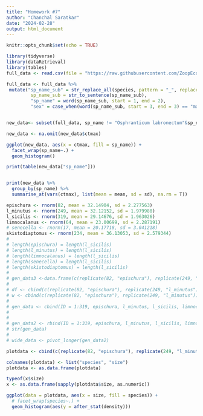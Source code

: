 ```yaml
---
title: "Homework #7"
author: "Chanchal Saratkar"
date: "2024-02-28"
output: html_document
---
```


```r
knitr::opts_chunk$set(echo = TRUE)
```
```r
library(tidyverse)
library(dataRetrieval)
library(tables)
full_data <- read.csv(file = "https://raw.githubusercontent.com/ZoopEcoEvo/champlain_seasonality/main/Output/Data/full_data.csv")

full_data <- full_data %>% 
 mutate("sp_name_sub" = str_replace_all(species, pattern = "_", replacement = " "),
         sp_name_sub = str_to_sentence(sp_name_sub),
         "sp_name" = word(sp_name_sub, start = 1, end = 2),
         "sex" = case_when(word(sp_name_sub, start = 3, end = 3) == "male" ~ "male", word(sp_name_sub, start = 3, end = 3) == "juvenile" ~ "juvenile", TRUE ~ "female"))


new_data<- subset(full_data, sp_name != "Osphranticum labronectum"&sp_name !="Leptodora kindti")

new_data <- na.omit(new_data$ctmax)

ggplot(new_data, aes(x = ctmax, fill = sp_name)) +
  facet_wrap(sp_name~.) +
  geom_histogram()

print(table(new_data["sp_name"]))


print(new_data %>%
  group_by(sp_name) %>%
  summarise_at(vars(ctmax), list(mean = mean, sd = sd), na.rm = T))

epischura <- rnorm(82, mean = 32.14904, sd = 2.277563)
l_minutus <- rnorm(249, mean = 32.12152, sd = 1.979980)
l_sicilis <- rnorm(319, mean = 29.14676, sd = 1.963026)
limnocalanus <- rnorm(64, mean = 23.00699, sd = 2.287191)
# senecella <- rnorm(17, mean = 20.17718, sd = 3.041218)
skistodiaptomus <- rnorm(234, mean = 36.13053, sd = 2.579344)
# 
# length(epischura) = length(l_sicilis)
# length(l_minutus) = length(l_sicilis)
# length(limnocalanus) = length(l_sicilis)
# length(senecella) = length(l_sicilis)
# length(skistodiaptomus) = length(l_sicilis)
# 
# gen_data3 <-data.frame(c(replicate(82, "epischura"), replicate(249, "l_minutus"), replicate(319, "l_sicilis")), c(epischura, l_minutus, l_sicilis))
# 
# df <- cbind(c(replicate(82, "epischura"), replicate(249, "l_minutus")), c(epischura, l_minutus))
# w <- cbind(c(replicate(82, "epischura"), replicate(249, "l_minutus")), x)
# 
# gen_data <- cbind(ID = 1:319, epischura, l_minutus, l_sicilis, limnocalanus, senecella, skistodiaptomus)
# 
# 
# gen_data2 <- rbind(ID = 1:319, epischura, l_minutus, l_sicilis, limnocalanus, senecella, skistodiaptomus)
# str(gen_data)
# 
# wide_data <- pivot_longer(gen_data2)

plotdata <- cbind(c(replicate(82, "epischura"), replicate(249, "l_minutus"), replicate(319, "l_sicilis"), replicate(64, "limnocalanus"), replicate(234, "skistodiaptomus")), c(epischura, l_minutus, l_sicilis, limnocalanus, skistodiaptomus))

colnames(plotdata) <- list("species", "size")
plotdata <- as.data.frame(plotdata)

typeof(x$size)
x <- as.data.frame(sapply(plotdata$size, as.numeric))

ggplot(data = plotdata, aes(x = size, fill = species)) +
  # facet_wrap(species~.) +
  geom_histogram(aes(y = after_stat(density)))

```

